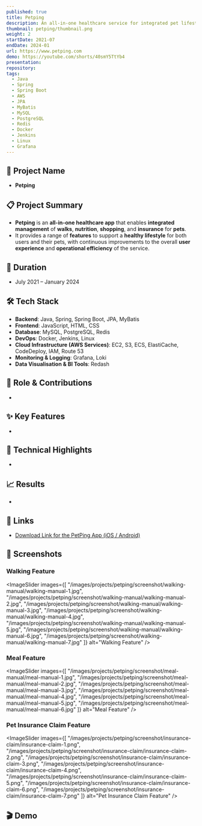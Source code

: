 ```yaml
---
published: true
title: Petping
description: An all-in-one healthcare service for integrated pet lifestyle management
thumbnail: petping/thumbnail.png
weight: 2
startDate: 2021-07
endDate: 2024-01
url: https://www.petping.com
demo: https://youtube.com/shorts/40smY5TtYb4
presentation: 
repository: 
tags:
  - Java
  - Spring
  - Spring Boot
  - AWS
  - JPA
  - MyBatis
  - MySQL
  - PostgreSQL
  - Redis
  - Docker
  - Jenkins
  - Linux
  - Grafana
---
```


## 📌 Project Name
- **Petping**

## 📋 Project Summary
- **Petping** is an **all-in-one healthcare app** that enables **integrated management** of **walks**, **nutrition**, **shopping**, and **insurance** for **pets**.
- It provides a range of **features** to support a **healthy lifestyle** for both users and their pets, with continuous improvements to the overall **user experience** and **operational efficiency** of the service.

## 📅 Duration
- July 2021 – January 2024

## 🛠 Tech Stack
- **Backend**: Java, Spring, Spring Boot, JPA, MyBatis
- **Frontend**: JavaScript, HTML, CSS
- **Database**: MySQL, PostgreSQL, Redis
- **DevOps**: Docker, Jenkins, Linux
- **Cloud Infrastructure (AWS Services)**: EC2, S3, ECS, ElastiCache, CodeDeploy, IAM, Route 53
- **Monitoring & Logging**: Grafana, Loki
- **Data Visualisation & BI Tools**: Redash

## 👤 Role & Contributions
- 

## ✨ Key Features
- 

## 🚀 Technical Highlights
- 

## 📈 Results
- 

## 🔗 Links
- <a href="https://www.petping.com" target="_blank">Download Link for the PetPing App (iOS / Android)</a>

## 📸 Screenshots

### Walking Feature
<ImageSlider
  images={[
    "/images/projects/petping/screenshot/walking-manual/walking-manual-1.jpg",
    "/images/projects/petping/screenshot/walking-manual/walking-manual-2.jpg",
    "/images/projects/petping/screenshot/walking-manual/walking-manual-3.jpg",
    "/images/projects/petping/screenshot/walking-manual/walking-manual-4.jpg",
    "/images/projects/petping/screenshot/walking-manual/walking-manual-5.jpg",
    "/images/projects/petping/screenshot/walking-manual/walking-manual-6.jpg",
    "/images/projects/petping/screenshot/walking-manual/walking-manual-7.jpg"
  ]}
  alt="Walking Feature"
/>

### Meal Feature
<ImageSlider
  images={[
    "/images/projects/petping/screenshot/meal-manual/meal-manual-1.jpg",
    "/images/projects/petping/screenshot/meal-manual/meal-manual-2.jpg",
    "/images/projects/petping/screenshot/meal-manual/meal-manual-3.jpg",
    "/images/projects/petping/screenshot/meal-manual/meal-manual-4.jpg",
    "/images/projects/petping/screenshot/meal-manual/meal-manual-5.jpg",
    "/images/projects/petping/screenshot/meal-manual/meal-manual-6.jpg"
  ]}
  alt="Meal Feature"
/>

### Pet Insurance Claim Feature
<ImageSlider
  images={[
    "/images/projects/petping/screenshot/insurance-claim/insurance-claim-1.png",
    "/images/projects/petping/screenshot/insurance-claim/insurance-claim-2.png",
    "/images/projects/petping/screenshot/insurance-claim/insurance-claim-3.png",
    "/images/projects/petping/screenshot/insurance-claim/insurance-claim-4.png",
    "/images/projects/petping/screenshot/insurance-claim/insurance-claim-5.png",
    "/images/projects/petping/screenshot/insurance-claim/insurance-claim-6.png",
    "/images/projects/petping/screenshot/insurance-claim/insurance-claim-7.png"
  ]}
  alt="Pet Insurance Claim Feature"
/>

## 🎬 Demo
<YoutubeEmbed videoId="40smY5TtYb4" />